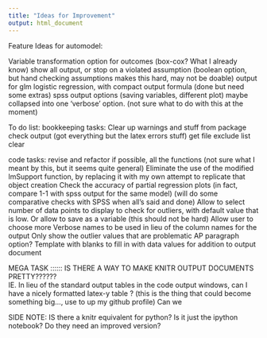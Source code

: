 ```yaml
---
title: "Ideas for Improvement"
output: html_document
---
```


Feature Ideas for automodel:
  
Variable transformation option for outcomes (box-cox? What I already know)
show all output, or stop on a violated assumption (boolean option, but hand checking assumptions makes this hard, may not be doable)
output for glm logistic regression, with compact output formula (done but need some extras)
spss output options (saving variables, different plot) maybe collapsed into one 'verbose' option. (not sure what to do with this at the moment)

To do list:
bookkeeping tasks:
Clear up warnings and stuff from package check output (got everything but the latex errors stuff)
get file exclude list clear

code tasks:
revise and refactor if possible, all the functions (not sure what I meant by this, but it seems quite general)
Eliminate the use of the modified lmSupport function, by replacing it with my own attempt to replicate that object creation
Check the accuracy of partial regression plots (in fact, compare 1-1 with spss output for the same model) (will do some comparative checks with SPSS when all's said and done)
Allow to select number of data points to display to check for outliers, with default value that is low.  Or allow to save as a variable (this should not be hard)
Allow user to choose more Verbose names to be used in lieu of the column names for the output
Only show the outlier values that are problematic
AP paragraph option?  Template with blanks to fill in with data values for addition to output document

MEGA TASK ::::::
IS THERE A WAY TO MAKE KNITR OUTPUT DOCUMENTS PRETTY??????  
IE. In lieu of the standard output tables in the code output windows, can I have a nicely formatted latex-y table ?
(this is the thing that could become something big..., use to up my github profile)
Can we

SIDE NOTE:
IS there a knitr equivalent for python?  Is it just the ipython notebook?  Do they need an improved version?
